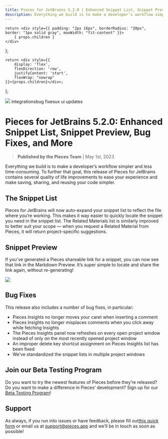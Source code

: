 ```yaml
---
title: Pieces for JetBrains 5.2.0 | Enhanced Snippet List, Snippet Preview, Bug Fixes, and More
description: Everything we build is to make a developer’s workflow simpler and less time-consuming. To further that goal, this release of Pieces for JetBrains contains several quality of life improvements to ease your experience and make saving, sharing, and reusing your code simpler.
---
```


    return <div style={{ padding: "2px 16px", borderRadius: "20px", border: "1px solid gray", maxWidth: "fit-content" }}>
        { props.children }
    </div>
};

    return <div style={{
        display: 'flex',
        flexDirection: 'row',
        justifyContent: 'start',
        flexWrap: "nowrap"
    }}>{props.children}</div>;
};

<link rel="canonical" href="https://code.pieces.app/updates/pieces-jetbrains-snippet-preview-list" />

![](https://uploads-ssl.webflow.com/6143afec68f555387049efb3/643857959a416543cdfb083a_jetbrains-520_508e9b051078e1819b714f7448b19afd_2000.jpeg)
<GridFlexRow><Tag>integrations</Tag><Tag>bug fixes</Tag><Tag>ux ui updates</Tag></GridFlexRow>

# Pieces for JetBrains 5.2.0: Enhanced Snippet List, Snippet Preview, Bug Fixes, and More
> **Published by the Pieces Team** | May 1st, 2023

Everything we build is to make a developer’s workflow simpler and less time-consuming. To further that goal, this release of Pieces for JetBrains contains several quality of life improvements to ease your experience and make saving, sharing, and reusing your code simpler.

## The Snippet List

Pieces for JetBrains will now auto-expand your snippet list to reflect the file where you’re working. This makes it way easier to quickly locate the snippet you need in the snippet list.
The Related Materials list is similarly improved to better suit your scope — when you request a Related Material from Pieces, it will return project-specific suggestions.

## Snippet Preview

If you’ve generated a Pieces shareable link for a snippet, you can now see that link in the Markdown Preview. It’s super simple to locate and share the link again, without re-generating!

![](https://uploads-ssl.webflow.com/6143afec68f555387049efb3/643857969a41658fbafb083b_screenshot-2023-04-13-at-30752-pm_32357d204d33d4bb24266768c2cd417e_800.jpeg)

## Bug Fixes
This release also includes a number of bug fixes, in particular:
- Pieces Insights no longer moves your caret when inserting a comment
- Pieces Insights no longer misplaces comments when you click away while fetching Insights
- The Pieces Insights panel now refreshes on every open project window instead of only on the most recently opened project window
- An improper delete key shortcut assignment on Pieces Insights list has been fixed
- We’ve standardized the snippet lists in multiple project windows

## Join our Beta Testing Program
Do you want to try the newest features of Pieces before they’re released? Do you want to make a difference in Pieces’ development? Sign up for our <a href="https://getpieces.typeform.com/to/XGGlUqEI" target="_blank" rel="noopener noreferrer">Beta Testing Program</a>!

## Support
As always, if you run into issues or have feedback, please fill out<a href="https://getpieces.typeform.com/to/mCjBSIjF" target="_blank" rel="noopener noreferrer">this quick form</a> or email us at <a href="mailto:support@pieces.app" target="_blank" rel="noopener noreferrer">support@pieces.app</a> and we’ll be in touch as soon as possible!
